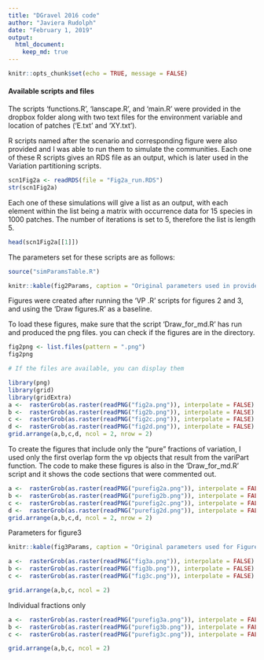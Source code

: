 ```yaml
---
title: "DGravel 2016 code"
author: "Javiera Rudolph"
date: "February 1, 2019"
output: 
  html_document:
    keep_md: true
---
```


```r
knitr::opts_chunk$set(echo = TRUE, message = FALSE)
```

#### Available scripts and files
The scripts 'functions.R', 'lanscape.R', and 'main.R' were provided in the dropbox folder along with two text files for the environment variable and location of patches ('E.txt' and 'XY.txt').  

R scripts named after the scenario and corresponding figure were also provided and I was able to run them to simulate the communities. Each one of these R scripts gives an RDS file as an output, which is later used in the Variation partitioning scripts. 

```r
scn1Fig2a <- readRDS(file = "Fig2a_run.RDS")
str(scn1Fig2a)

```

Each one of these simulations will give a list as an output, with each element within the list being a matrix with occurrence data for 15 species in 1000 patches. The number of iterations is set to 5, therefore the list is length 5. 

```r
head(scn1Fig2a[[1]])
```


The parameters set for these scripts are as follows:
```r
source("simParamsTable.R")

knitr::kable(fig2Params, caption = "Original parameters used in provided scripts for simulation of communities for Figure2")


```

Figures were created after running the 'VP .R' scripts for figures 2 and 3, and using the 'Draw figures.R' as a baseline.


To load these figures, make sure that the script 'Draw_for_md.R' has run and produced the png files.
you can check if the figures are in the directory.
```r
fig2png <- list.files(pattern = ".png")
fig2png

# If the files are available, you can display them

```


```r
library(png)
library(grid)
library(gridExtra)
a <-  rasterGrob(as.raster(readPNG("fig2a.png")), interpolate = FALSE)
b <-  rasterGrob(as.raster(readPNG("fig2b.png")), interpolate = FALSE)
c <-  rasterGrob(as.raster(readPNG("fig2c.png")), interpolate = FALSE)
d <-  rasterGrob(as.raster(readPNG("fig2d.png")), interpolate = FALSE)
grid.arrange(a,b,c,d, ncol = 2, nrow = 2)
```

To create the figures that include only the "pure" fractions of variation, I used only the first overlap form the vp objects that result from the variPart function. The code to make these figures is also in the 'Draw_for_md.R' script and it shows the code sections that were commented out. 

```r
a <-  rasterGrob(as.raster(readPNG("purefig2a.png")), interpolate = FALSE)
b <-  rasterGrob(as.raster(readPNG("purefig2b.png")), interpolate = FALSE)
c <-  rasterGrob(as.raster(readPNG("purefig2c.png")), interpolate = FALSE)
d <-  rasterGrob(as.raster(readPNG("purefig2d.png")), interpolate = FALSE)
grid.arrange(a,b,c,d, ncol = 2, nrow = 2)
```


Parameters for figure3
```r
knitr::kable(fig3Params, caption = "Original parameters used for Figure3")
```

```r
a <-  rasterGrob(as.raster(readPNG("fig3a.png")), interpolate = FALSE)
b <-  rasterGrob(as.raster(readPNG("fig3b.png")), interpolate = FALSE)
c <-  rasterGrob(as.raster(readPNG("fig3c.png")), interpolate = FALSE)

grid.arrange(a,b,c, ncol = 2)
```

Individual fractions only

```r
a <-  rasterGrob(as.raster(readPNG("purefig3a.png")), interpolate = FALSE)
b <-  rasterGrob(as.raster(readPNG("purefig3b.png")), interpolate = FALSE)
c <-  rasterGrob(as.raster(readPNG("purefig3c.png")), interpolate = FALSE)

grid.arrange(a,b,c, ncol = 2)
```




